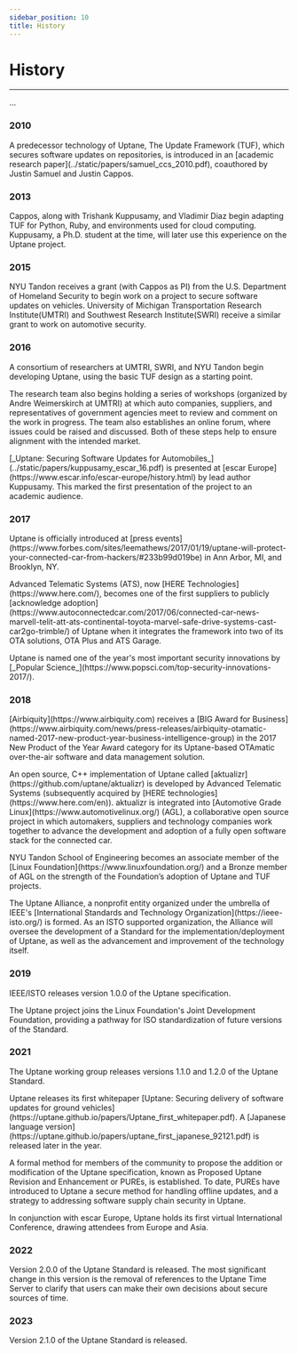 ```yaml
---
sidebar_position: 10
title: History
---
```

# History

---

...

<VerticalTimeline>
  <VerticalTimelineElement
    className="vertical-timeline-element--work"
    contentStyle={{ background:'rgb(33, 150, 243)', color: '#fff' }}
    contentArrowStyle={{ borderRight: '7px solid  rgb(33, 150, 243)' }}
    date="2010"
  >
    <h3 className="vertical-timeline-element-title">2010</h3>
    <p>
      A predecessor technology of Uptane, The Update Framework (TUF), which
      secures software updates on repositories, is introduced in an
      [academic research paper](../static/papers/samuel_ccs_2010.pdf),
      coauthored by Justin Samuel and Justin Cappos.
    </p>
  </VerticalTimelineElement>
  <VerticalTimelineElement
    className="vertical-timeline-element--work"
    date="2013"
  >
    <h3 className="vertical-timeline-element-title">2013</h3>
    <p>
    Cappos, along with Trishank Kuppusamy, and Vladimir Diaz begin
    adapting TUF for Python, Ruby, and environments used for cloud
    computing. Kuppusamy, a Ph.D. student at the time, will later use
    this experience on the Uptane project.
    </p>
  </VerticalTimelineElement>
  <VerticalTimelineElement
    className="vertical-timeline-element--work"
    date="2015"
  >
    <h3 className="vertical-timeline-element-title">2015</h3>
    <p>
      NYU Tandon receives a grant (with Cappos as PI) from the U.S.
      Department of Homeland Security to begin work on a project to
      secure software updates on vehicles. University of Michigan
      Transportation Research Institute(UMTRI) and Southwest Research
      Institute(SWRI) receive a similar grant to work on automotive
      security.
    </p>
  </VerticalTimelineElement>
  <VerticalTimelineElement
    className="vertical-timeline-element--work"
    date="2016"
  >
    <h3 className="vertical-timeline-element-title">2016</h3>
    <p>
          A consortium of researchers at UMTRI, SWRI, and NYU Tandon
          begin developing Uptane, using the basic TUF design as a
          starting point.
    </p>
    <p>
        The research team also begins holding a series of workshops
        (organized by Andre Weimerskirch at UMTRI) at which auto companies,
         suppliers, and representatives of government agencies meet to
         review and comment on the work in progress. The team also
         establishes an online forum, where issues could be raised and
         discussed. Both of these steps help to ensure
         alignment with the intended market.
    </p>
    <p>
        [_Uptane: Securing Software Updates for Automobiles_](../static/papers/kuppusamy_escar_16.pdf)
        is presented at [escar Europe](https://www.escar.info/escar-europe/history.html)
        by lead author Kuppusamy. This marked the first presentation of the
        project to an academic audience.
    </p>
  </VerticalTimelineElement>
  <VerticalTimelineElement
    className="vertical-timeline-element--work"
    date="2017"
  >
    <h3 className="vertical-timeline-element-title">2017</h3>
    <p>
       Uptane is officially introduced at [press events](https://www.forbes.com/sites/leemathews/2017/01/19/uptane-will-protect-your-connected-car-from-hackers/#233b99d019be)
       in Ann Arbor, MI, and Brooklyn, NY.
    </p>
    <p>
        Advanced Telematic Systems (ATS), now [HERE Technologies](https://www.here.com/),
        becomes one of the first suppliers to publicly [acknowledge adoption](https://www.autoconnectedcar.com/2017/06/connected-car-news-marvell-telit-att-ats-continental-toyota-marvel-safe-drive-systems-cast-car2go-trimble/)
        of Uptane when it integrates the framework into two of its OTA
        solutions, OTA Plus and ATS Garage.
    </p>
    <p>
        Uptane is named one of the year's most important security innovations
        by [_Popular Science_](https://www.popsci.com/top-security-innovations-2017/).
    </p>
  </VerticalTimelineElement>
  <VerticalTimelineElement
    className="vertical-timeline-element--work"
    date="2018"
  >
    <h3 className="vertical-timeline-element-title">2018</h3>
    <p>
        [Airbiquity](https://www.airbiquity.com) receives a
        [BIG Award for Business](https://www.airbiquity.com/news/press-releases/airbiquity-otamatic-named-2017-new-product-year-business-intelligence-group)
        in the 2017 New Product of the Year Award category for its
        Uptane-based OTAmatic over-the-air software and data management
        solution.
    </p>
    <p>
        An open source, C++ implementation of Uptane called [aktualizr](https://github.com/uptane/aktualizr)
        is developed by Advanced Telematic Systems (subsequently acquired by
        [HERE technologies](https://www.here.com/en)). aktualizr
        is integrated into [Automotive Grade Linux](https://www.automotivelinux.org/) (AGL),
        a collaborative open source project in which
        automakers, suppliers and technology companies work together to
        advance the development and adoption of a fully open software stack
        for the connected car.
    </p>
    <p>
        NYU Tandon School of Engineering becomes an associate member
        of the [Linux Foundation](https://www.linuxfoundation.org/)
        and a Bronze member of AGL on the strength of the Foundation’s
        adoption of Uptane and TUF projects.
    </p>
    <p>
        The Uptane Alliance, a nonprofit entity organized under the umbrella of
        IEEE's [International Standards and Technology Organization](https://ieee-isto.org/)
        is formed. As an ISTO supported organization, the Alliance will
        oversee the development of a Standard for the implementation/deployment
        of Uptane, as well as the advancement and improvement of the
        technology itself.
    </p>
    <p></p>
  </VerticalTimelineElement>
  <VerticalTimelineElement
    className="vertical-timeline-element--work"
    date="2019"
  >
    <h3 className="vertical-timeline-element-title">2019</h3>
    <p>
      IEEE/ISTO releases version 1.0.0 of the Uptane specification.
    </p>
    <p>
        The Uptane project joins the Linux Foundation's Joint Development Foundation,
        providing a pathway for ISO standardization of future versions of the Standard.
    </p>
  </VerticalTimelineElement>
  <VerticalTimelineElement
    className="vertical-timeline-element--work"
    date="2021"
  >
    <h3 className="vertical-timeline-element-title">2021</h3>
    <p>
        The Uptane working group releases versions 1.1.0 and 1.2.0 of the
         Uptane Standard.
    </p>
    <p>
        Uptane releases its first whitepaper [Uptane: Securing delivery of software updates for
        ground vehicles](https://uptane.github.io/papers/Uptane_first_whitepaper.pdf).
        A [Japanese language version](https://uptane.github.io/papers/uptane_first_japanese_92121.pdf)
        is released later in the year.
    </p>
    <p>
        A formal method for members of the community to propose the addition
        or modification of the Uptane specification, known as Proposed Uptane
        Revision and Enhancement or PUREs, is established. To date, PUREs
        have introduced to Uptane a secure method for handling offline updates,
        and a strategy to addressing software supply chain security in Uptane.
    </p>
    <p>
        In conjunction with escar Europe, Uptane holds its first virtual
        International Conference, drawing attendees from Europe and Asia.
    </p>
  </VerticalTimelineElement>
  <VerticalTimelineElement
    className="vertical-timeline-element--work"
    date="2022"
  >
    <h3 className="vertical-timeline-element-title">2022</h3>
    <p>
      Version 2.0.0 of the Uptane Standard is released. The most
      significant change in this version is the removal of references
      to the Uptane Time Server to clarify that users can make their
      own decisions about secure sources of time.
    </p>
  </VerticalTimelineElement>
  <VerticalTimelineElement
    className="vertical-timeline-element--work"
    date="2023"
  >
    <h3 className="vertical-timeline-element-title">2023</h3>
    <p>
        Version 2.1.0 of the Uptane Standard is released.
    </p>
  </VerticalTimelineElement>
</VerticalTimeline>